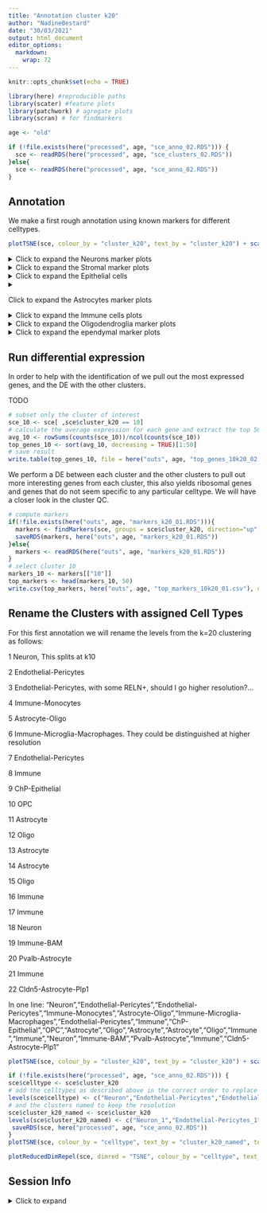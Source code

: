 ```yaml
---
title: "Annotation cluster k20"
author: "NadineBestard"
date: "30/03/2021"
output: html_document
editor_options: 
  markdown: 
    wrap: 72
---
```


```r
knitr::opts_chunk$set(echo = TRUE)
```

```r
library(here) #reproducible paths
library(scater) #feature plots
library(patchwork) # agregate plots
library(scran) # for findmarkers
```

```r
age <- "old"
```

```r
if (!file.exists(here("processed", age, "sce_anno_02.RDS"))) {
  sce <- readRDS(here("processed", age, "sce_clusters_02.RDS"))
}else{
  sce <- readRDS(here("processed", age, "sce_anno_02.RDS"))
}
```

## Annotation

We make a first rough annotation using known markers for different
celltypes.


```r
plotTSNE(sce, colour_by = "cluster_k20", text_by = "cluster_k20") + scale_color_hue()
```

<details>

<summary> Click to expand the Neurons marker plots </summary>

```r
#Neurons:
list_plots <- lapply(c("Snap25", "Stmn2", "Rbfox3", "Gabrb2"),
                     function(x)plotTSNE(sce, colour_by = x ))

wrap_plots(list_plots) +  plot_annotation(title = "Neurons")
```

```r
plotExpression(sce, features=c("Snap25", "Stmn2", "Rbfox3", "Gabrb2") ,
    x="cluster_k20", colour_by = "cluster_k20", ncol=1) + scale_color_hue()
```

```r
#Inhibitory neurons

list_plots <- lapply(c("Gad1", "Gad2", "Slc32a1", "Pvalb"),
                     function(x)plotTSNE(sce, colour_by = x ))
wrap_plots(list_plots) +  plot_annotation(title =  "Inhibitory Neurons")
```

```r
plotExpression(sce, features=c("Gad1", "Gad2", "Slc32a1", "Pvalb"),
    x="cluster_k20", colour_by = "cluster_k20", ncol=1) + scale_color_hue()
```

```r
# Excitatory neurons

list_plots <- lapply(c("Satb2", "Slc12a6", "Slc17a7"),
                     function(x)plotTSNE(sce, colour_by = x )) 
wrap_plots(list_plots) +  plot_annotation(title =  "Exitatory Neurons")
```

```r
plotExpression(sce, features=c("Satb2", "Slc12a6", "Slc17a7"),
    x="cluster_k20", colour_by = "cluster_k20", ncol=1) + scale_color_hue()
```

```r
# RBFOX3 (and other Granulate cell markers)
list_plots <- lapply(c("Cdh15", "Calb2", "Rbfox3", "Reln"),
function(x)plotTSNE(sce, colour_by = x )) 
wrap_plots(list_plots) +  plot_annotation(title =  "RBFO3+ Neurons")
```

```r
plotExpression(sce, features=c("Cdh15", "Calb2", "Rbfox3", "Reln"),
    x="cluster_k20", colour_by = "cluster_k20", ncol=1) + scale_color_hue()
```

</details>

<details>

<summary> Click to expand the Stromal marker plots </summary>

```r
#Stromal

list_plots <- lapply(c( "Lamb1" , 
                                     "Hspg2", 
                                     "Col4a1", 
                                     "Fn1", 
                                     "Lama2"),
            function(x) plotTSNE(sce, colour_by = x ))

wrap_plots(list_plots) +  plot_annotation(title =  "Stromal")
```

```r
plotExpression(sce, features=c( "Lamb1" , 
                                     "Hspg2", 
                                     "Col4a1", 
                                     "Fn1", 
                                     "Lama2"),
    x="cluster_k20", colour_by = "cluster_k20", ncol=1) + scale_color_hue()
```

```r
# Endothelial cells and pericytes

list_plots <- lapply(c( "Cldn5",   
                                     "Icam2",
                                     "Pdgfrb", 
                                     "Notch3", 
                                     "Vwf",
                                     "Flt1",
                                     "Mecom"),
                     function(x)plotTSNE(sce, colour_by = x ))
wrap_plots(list_plots) +  plot_annotation(title =  " Endothelial cells and pericytes")
```

```r
plotExpression(sce, features=c( "Cldn5",   
                                     "Icam2",
                                     "Pdgfrb", 
                                     "Notch3", 
                                     "Vwf",
                                     "Flt1",
                                     "Mecom"),
    x="cluster_k20", colour_by = "cluster_k20", ncol=1) + scale_color_hue()
```

</details>

<details>

<summary>Click to expand the Epithelial cells </summary>

```r
list_plots <- lapply(c("Ttr", "Kcnj13", "Krt18"),
                     function(x)plotTSNE(sce, colour_by = x ))
wrap_plots(list_plots) +  plot_annotation(title =  "Choroid plexus epithelial cells")
```

```r
plotExpression(sce, features=c("Ttr", "Kcnj13", "Krt18"),
    x="cluster_k20", colour_by = "cluster_k20", ncol=1) + scale_color_hue()
```

</details>

<details>

<summary>

Click to expand the Astrocytes marker plots

</summary>

```r
# Astrocytes

list_plots <- lapply(c("Gja1",
                                    "Aqp4", 
                                    "Glul", 
                                    "Sox9", 
                                    "Ndrg2", 
                                    "Gfap", 
                                    "Aldh1a1", 
                                    "Aldh1l1", 
                                    "Vim", 
                                    "Apoe", 
                                    "Fgfr3"),
                     function(x)plotTSNE(sce, colour_by = x ))
wrap_plots(list_plots) +  plot_annotation(title = "Astrocyte")
```

```r
plotExpression(sce, features=c("Gja1",
                                    "Aqp4", 
                                    "Glul", 
                                    "Sox9", 
                                    "Ndrg2", 
                                    "Gfap", 
                                    "Aldh1a1", 
                                    "Aldh1l1", 
                                    "Vim", 
                                    "Apoe", 
                                    "Fgfr3"),
    x="cluster_k20", colour_by = "cluster_k20", ncol=1) + scale_color_hue()
```

```r
#Astrocyte markers as described in Zeisel et al. 2018 in the mouse for telencephalon and non-telencephalon astrocytes

list_plots <- lapply(c( "Agt", 
                                     "Mfge8",  
                                     "Slc6a11",
                                     "Slc6a9", 
                                     "Gdf10",
                                     "Islr",
                                     "Gfap",
                                     "Aqp4")  ,
                     function(x)plotTSNE(sce, colour_by = x ))
wrap_plots(list_plots) +  plot_annotation(title = "Astrocyte mouse telecephalon")
```

</details>

<details>

<summary> Click to expand the Immune cells plots </summary>

```r
#Microglia and macrophages

list_plots <- lapply(c( "Cd74", 
                                     "Spi1", 
                                     "Mrc1", 
                                     "Tmem119", 
                                     "Cx3cr1", 
                                     "Aif1",
                                     "P2ry12",
                                     "C1qc",
                                     "C1qa"),
            function(x)plotTSNE(sce, colour_by = x )) 
wrap_plots(list_plots) +  plot_annotation(title = "Microglia and macrophages")
```

```r
plotExpression(sce, features=c( "Cd74", 
                                     "Spi1", 
                                     "Mrc1", 
                                     "Tmem119", 
                                     "Cx3cr1", 
                                     "Aif1",
                                     "P2ry12",
                                     "C1qc",
                                     "C1qa"),
    x="cluster_k20", colour_by = "cluster_k20", ncol=1) + scale_color_hue()
```

```r
# Border associated mcrophages
list_plots <- lapply(c( "Mrc1", "Ms4a7", "Apoe"),
            function(x)plotTSNE(sce, colour_by = x )) 
wrap_plots(list_plots) +  plot_annotation(title = "Border associated macrophages")
```

```r
plotExpression(sce, features=c( "Mrc1", "Ms4a7", "Apoe"),
    x="cluster_k20", colour_by = "cluster_k20", ncol=1) + scale_color_hue()
```

```r
# Immune cells 
list_plots <- lapply(c( 
  # Tcells
  "Cd3e", 
  # Bcells
  "Cd19", 
  # Natural killer
  "Klrb1c", "Cd209a", 
  # all immune cells (CD45)
  "Ptprc"),
            function(x)plotTSNE(sce, 
                                colour_by = x ,
                                point_alpha=0.3,
                                point_size = 0.5)) 
wrap_plots(list_plots) +  plot_annotation(title = "Immune cells")
```

```r
plotExpression(sce, features=c( 
  # Tcells
  "Cd3e", 
  # Bcells
  "Cd19", 
  # Natural killer
  "Klrb1c", "Cd209a", 
  # all immune cells (CD45)
  "Ptprc"),
    x="cluster_k20", colour_by = "cluster_k20", ncol=1) + scale_color_hue()
```

```r
#monocybes/neutrophils
list_plots <- lapply(c( 
  # monocytes
  "S100a9",
  #neutrophils
  "Ly6g", "Camp"),
            function(x)plotTSNE(sce, 
                                colour_by = x ,
                                point_alpha=0.3,
                                point_size = 0.5)) 
wrap_plots(list_plots) +  plot_annotation(title = "Monocytes and Neutorphils cells")
```

```r
plotExpression(sce, features=c( 
   # monocytes
  "S100a9",
  #neutrophils
  "Ly6g", "Camp"),
    x="cluster_k20", colour_by = "cluster_k20", ncol=1) + scale_color_hue()
```

</details>

<details>

<summary> Click to expand the Oligodendroglia marker plots </summary>

```r
#OPCs

list_plots <- lapply(c("Pdgfra", 
                                    "Cspg4", 
                                    "Gpr17", 
                                    "Ptprz1",
                                    "Olig1", 
                                    "Olig2", 
                                    "Pcdh15", 
                                    "Ptgds",
                                    "Bcan"),
            function(x)plotTSNE(sce, colour_by = x )) 
wrap_plots(list_plots) +  plot_annotation(title = "OPCS")
```

```r
plotExpression(sce, features=c("Pdgfra", 
                                    "Cspg4", 
                                    "Gpr17", 
                                    "Ptprz1",
                                    "Olig1", 
                                    "Olig2", 
                                    "Pcdh15", 
                                    "Ptgds",
                                    "Bcan"),
    x="cluster_k20", colour_by = "cluster_k20", ncol=1) + scale_color_hue()
```

```r
#Oligodendrocytes

list_plots <- lapply(c("Plp1", 
                                    "Cnp", 
                                    "Mag", 
                                    "Mog", 
                                    "Mobp", 
                                    "Mbp", 
                                    "Sox10" ), 
            function(x)plotTSNE(sce, colour_by = x ))
wrap_plots(list_plots) +  plot_annotation(title =  "Oligodendrocytes")
```

```r
plotExpression(sce, features=c("Plp1", 
                                    "Cnp", 
                                    "Mag", 
                                    "Mog", 
                                    "Mobp", 
                                    "Mbp", 
                                    "Sox10" ),
    x="cluster_k20", colour_by = "cluster_k20", ncol=1) + scale_color_hue()
```

</details>

<details>

<summary> Click to expand the ependymal marker plots </summary>

```r
list_plots <- lapply(c("Vit", "Sox9", "Dynlrb2", "Ccdc153", "Rsph1", "Tm4sf1", "Pcp4l1", "Pcp4", "Hspa2", "Cd24a", "Mt2", "Chchd10"), 
           function(x)plotTSNE(sce, colour_by = x )) 
wrap_plots(list_plots) +  plot_annotation(title =  "Ependymal")

```

</details>

## Run differential expression

In order to help with the identification of we pull out the
most expressed genes, and the DE with the other clusters.

TODO
```r
# subset only the cluster of interest
sce_10 <- sce[ ,sce$cluster_k20 == 10]
# calculate the average expression for each gene and extract the top 50
avg_10 <- rowSums(counts(sce_10))/ncol(counts(sce_10))
top_genes_10 <- sort(avg_10, decreasing = TRUE)[1:50]
# save result
write.table(top_genes_10, file = here("outs", age, "top_genes_10k20_02.tsv"), sep = "\t", quote = FALSE, col.names = FALSE, row.names = TRUE)
```

We perform a DE between  each cluster and the other clusters to pull out
more interesting genes from each cluster, this also yields ribosomal
genes and genes that do not seem specific to any particular celltype. We
will have a closer look in the cluster QC.

```r
# compute markers
if(!file.exists(here("outs", age, "markers_k20_01.RDS"))){
  markers <- findMarkers(sce, groups = sce$cluster_k20, direction="up", lfc=1)
  saveRDS(markers, here("outs", age, "markers_k20_01.RDS"))
}else{
  markers <- readRDS(here("outs", age, "markers_k20_01.RDS"))
}
# select cluster 10
markers_10 <- markers[["10"]]
top_markers <- head(markers_10, 50)
write.csv(top_markers, here("outs", age, "top_markers_10k20_01.csv"), quote = FALSE)
```

## Rename the Clusters with assigned Cell Types

For this first annotation we will rename the levels from the k=20
clustering as follows:

1 Neuron, This splits at k10

2 Endothelial-Pericytes

3 Endothelial-Pericytes, with some RELN+, should I go higher resolution?... 

4 Immune-Monocytes

5 Astrocyte-Oligo

6 Immune-Microglia-Macrophages. They could be distinguished at higher resolution

7 Endothelial-Pericytes

8 Immune

9 ChP-Epithelial

10 OPC

11 Astrocyte

12 Oligo

13 Astrocyte

14 Astrocyte

15 Oligo

16 Immune

17 Immune

18 Neuron

19 Immune-BAM

20 Pvalb-Astrocyte

21 Immune

22 Cldn5-Astrocyte-Plp1

In one line:
"Neuron","Endothelial-Pericytes","Endothelial-Pericytes ","Immune-Monocytes","Astrocyte-Oligo","Immune-Microglia-Macrophages","Endothelial-Pericytes","Immune","ChP-Epithelial","OPC","Astrocyte","Oligo","Astrocyte","Astrocyte","Oligo","Immune","Immune","Neuron","Immune-BAM","Pvalb-Astrocyte","Immune","Cldn5-Astrocyte-Plp1"

```r
plotTSNE(sce, colour_by = "cluster_k20", text_by = "cluster_k20") + scale_color_hue()
```

```r
if (!file.exists(here("processed", age, "sce_anno_02.RDS"))) {
sce$celltype <- sce$cluster_k20 
# add the celltypes as described above in the correct order to replace the levels.
levels(sce$celltype) <- c("Neuron","Endothelial-Pericytes","Endothelial-Pericytes","Immune-Monocytes","Astrocyte-Oligo","Immune-Microglia-Macrophages","Endothelial-Pericytes","Immune","ChP-Epithelial","OPC","Astrocyte","Oligo","Astrocyte","Astrocyte","Oligo","Immune","Immune","Neuron","Immune-BAM","Astrocyte-Pvalb","Immune","Astrocyte-Plp1-Cldn5")
# and the clusters named to keep the resolution
sce$cluster_k20_named <- sce$cluster_k20 
levels(sce$cluster_k20_named) <- c("Neuron_1","Endothelial-Pericytes_1","Endothelial-Pericytes_2","Immune-Monocytes","Astrocyte-Oligo","Immune-Microglia-Macrophages","Endothelial-Pericytes_3","Immune_1","ChP-Epithelial","OPC","Astrocyte_1","Oligo_2","Astrocyte_2","Astrocyte_3","Oligo_1","Immune_2","Immune_3","Neuron_2","Immune-BAM","Astrocyte-Pvalb","Immune_4","Astrocyte-Plp1-Cldn5")
 saveRDS(sce, here("processed", age, "sce_anno_02.RDS"))
}
plotTSNE(sce, colour_by = "celltype", text_by = "cluster_k20_named", text_size = 3) + scale_color_hue()
```


```r
plotReducedDimRepel(sce, dimred = "TSNE", colour_by = "celltype", text_by = "cluster_k20_named", text_size = 3) + scale_color_hue()
```
## Session Info

<details>

<summary> Click to expand </summary>

```r
sessionInfo()
```

</details>
